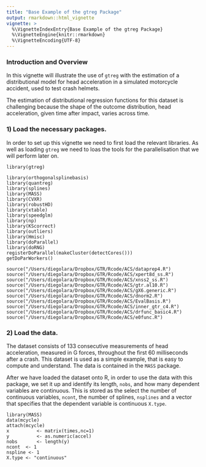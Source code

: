 ```yaml
---
title: "Base Example of the gtreg Package"
output: rmarkdown::html_vignette
vignette: >
  %\VignetteIndexEntry{Base Example of the gtreg Package}
  %\VignetteEngine{knitr::rmarkdown}
  %\VignetteEncoding{UTF-8}
---
```


### Introduction and Overview


In this vignette will illustrate the use of `gtreg` with the estimation of a distributional model for head acceleration in a simulated motorcycle accident, used to test crash helmets.

The estimation of distributional regression functions for this dataset is challenging because the shape of the outcome distribution, head acceleration, given time after impact, varies across time.

### 1) Load the necessary packages.

In order to set up this vignette we need to first load the relevant libraries. As well as loading `gtreg` we need to loas the tools for the parallelisation that we will perform later on.

```
library(gtreg)

library(orthogonalsplinebasis)
library(quantreg)
library(splines)
library(MASS)
library(CVXR)
library(robustHD)
library(xtable)
library(speedglm)
library(np)
library(KScorrect)
library(outliers)
library(Hmisc)
library(doParallel)
library(doRNG)
registerDoParallel(makeCluster(detectCores()))
getDoParWorkers()

source("/Users/diegolara/Dropbox/GTR/Rcode/ACS/dataprep4.R")
source("/Users/diegolara/Dropbox/GTR/Rcode/ACS/xpert8d_ss.R")
source("/Users/diegolara/Dropbox/GTR/Rcode/ACS/xnss2_ss.R")
source("/Users/diegolara/Dropbox/GTR/Rcode/ACS/gtr.al10.R")
source("/Users/diegolara/Dropbox/GTR/Rcode/ACS/gX6.generic.R")
source("/Users/diegolara/Dropbox/GTR/Rcode/ACS/dnorm2.R")
source("/Users/diegolara/Dropbox/GTR/Rcode/ACS/EvalBasis.R")
source("/Users/diegolara/Dropbox/GTR/Rcode/ACS/inner_gtr_c4.R")
source("/Users/diegolara/Dropbox/GTR/Rcode/ACS/drfunc_basic4.R")
source("/Users/diegolara/Dropbox/GTR/Rcode/ACS/e0func.R")
```


### 2) Load the data.

The dataset consists of 133 consecutive measurements of head acceleration, measured in G forces, throughout the first 60 milliseconds after a crash. This dataset is used as a simple example, that is easy to compute and understand. The data is contained in the `MASS` package.

After we have loaded the dataset onto R, in order to use the data with this package, we set it up and identify its length, `nobs`, and how many dependent variables are continuous. This is stored as the select the number of continuous variables, `ncont`, the number of splines, `nsplines` and a vector that specifies that the dependent variable is continuous `X.type`.

```
library(MASS)
data(mcycle)
attach(mcycle)
x          <- matrix(times,nc=1)
y          <- as.numeric(accel)
nobs       <- length(y)
ncont  <- 1
nspline <- 1
X.type <- "continuous"
```



